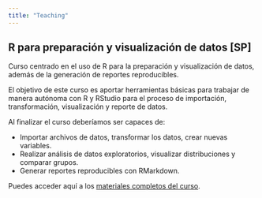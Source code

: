 ```yaml
---
title: "Teaching"
---
```


## R para preparación y visualización de datos [SP]

Curso centrado en el uso de R para la preparación y visualización de datos, además de la generación de reportes reproducibles.

El objetivo de este curso es aportar herramientas básicas para trabajar de manera autónoma con R y RStudio para el proceso de importación, transformación, visualización y reporte de datos.

Al finalizar el curso deberíamos ser capaces de:

- Importar archivos de datos, transformar los datos, crear nuevas variables.
- Realizar análisis de datos exploratorios, visualizar distribuciones y comparar grupos.
- Generar reportes reproducibles con RMarkdown.


Puedes acceder aquí a los [materiales completos del curso](https://github.com/gorkang/R_preparacion_visualizacion_datos).